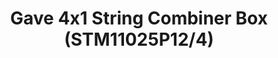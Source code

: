 ---
title: Gave 4x1 String Combiner Box (STM11025P12/4)
description: |
    PV modular combiner box 4MPPT, 1string x mppt (4 input, 4 output) x fuseholder and fuse 12A gPV + switch-disconnector 25 A+ surge protector class II maximum voltage 1000Vdc, for safe installations.
image:
    src: '@images/products/gave/gave-4x1-string-combiner-box-stm11025p124.jpg'
    alt: Gave 4x1 String Combiner Box (STM11025P12/4)
    caption: Gave 4x1 String Combiner Box (STM11025P12/4)
partner: gave
link:
    label: View More Details
    slug: 'https://www.gave.com/en/products/motorised-changeover-switches-d2-d3-up-to-250a-411/007YL563C301-610'
is_new: false
is_in_stock: true
seo:
    title: Gave 4x1 String Combiner Box (STM11025P12/4)
    description: |
        PV modular combiner box 4MPPT, 1string x mppt (4 input, 4 output) x fuseholder and fuse 12A gPV + switch-disconnector 25 A+ surge protector class II maximum voltage 1000Vdc, for safe installations.
    thumbnail:
        file: '@images/products/gave/gave-4x1-string-combiner-box-stm11025p124.jpg'
        alt: Gave 4x1 String Combiner Box (STM11025P12/4)
---